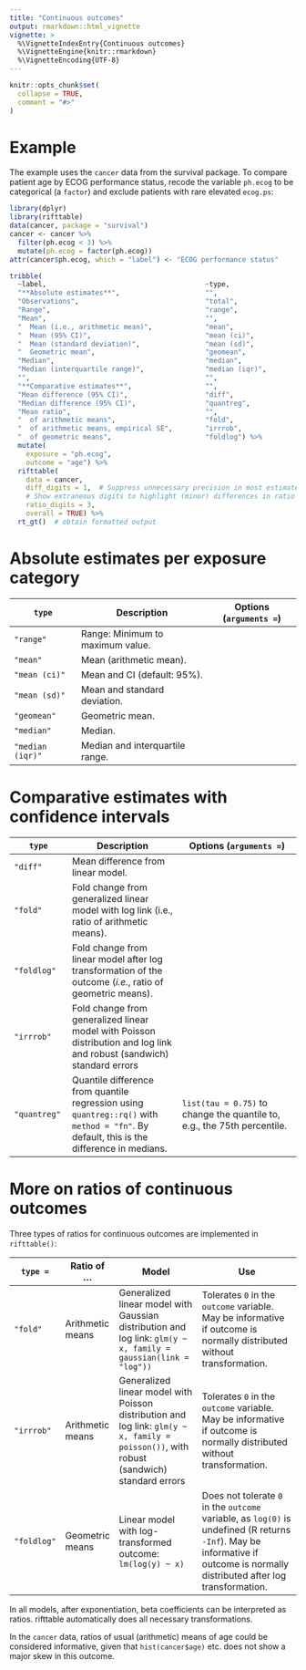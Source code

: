 ```yaml
---
title: "Continuous outcomes"
output: rmarkdown::html_vignette
vignette: >
  %\VignetteIndexEntry{Continuous outcomes}
  %\VignetteEngine{knitr::rmarkdown}
  %\VignetteEncoding{UTF-8}
---
```


```r
knitr::opts_chunk$set(
  collapse = TRUE,
  comment = "#>"
)
```

# Example

The example uses the `cancer` data from the survival package. To compare patient age by ECOG performance status, recode the variable `ph.ecog` to be categorical (a `factor`) and exclude patients with rare elevated `ecog.ps`:

```r
library(dplyr)
library(rifttable)
data(cancer, package = "survival")
cancer <- cancer %>%
  filter(ph.ecog < 3) %>%
  mutate(ph.ecog = factor(ph.ecog))
attr(cancer$ph.ecog, which = "label") <- "ECOG performance status"

tribble(
  ~label,                                       ~type,
  "**Absolute estimates**",                     "",
  "Observations",                               "total",
  "Range",                                      "range",
  "Mean",                                       "", 
  "  Mean (i.e., arithmetic mean)",             "mean",
  "  Mean (95% CI)",                            "mean (ci)",
  "  Mean (standard deviation)",                "mean (sd)",
  "  Geometric mean",                           "geomean",
  "Median",                                     "median",
  "Median (interquartile range)",               "median (iqr)",
  "",                                           "",
  "**Comparative estimates**",                  "",
  "Mean difference (95% CI)",                   "diff",
  "Median difference (95% CI)",                 "quantreg",
  "Mean ratio",                                 "",
  "  of arithmetic means",                      "fold",
  "  of arithmetic means, empirical SE",        "irrrob",
  "  of geometric means",                       "foldlog") %>%
  mutate(
    exposure = "ph.ecog",
    outcome = "age") %>%
  rifttable(
    data = cancer, 
    diff_digits = 1,  # Suppress unnecessary precision in most estimates
    # Show extraneous digits to highlight (minor) differences in ratio  models:
    ratio_digits = 3,
    overall = TRUE) %>%  
  rt_gt()  # obtain formatted output
```


# Absolute estimates per exposure category

`type` | Description | Options (`arguments = `)
-------+-------------+--------------
`"range"` | Range: Minimum to maximum value.
`"mean"` | Mean (arithmetic mean).
`"mean (ci)"` | Mean and CI (default: 95%).
`"mean (sd)"` | Mean and standard deviation.
`"geomean"` | Geometric mean.
`"median"` | Median.
`"median (iqr)"` | Median and interquartile range.


# Comparative estimates with confidence intervals

`type` | Description | Options (`arguments = `)
-------+-------------+--------------
`"diff"` | Mean difference from linear model. |
`"fold"` | Fold change from generalized linear model with log link (i.e., ratio of arithmetic means).
`"foldlog"` | Fold change from linear model after log transformation of the outcome (*i.e.*, ratio of geometric means).
`"irrrob"` | Fold change from generalized linear model with Poisson distribution and log link and robust (sandwich) standard errors
`"quantreg"` | Quantile difference from quantile regression using `quantreg::rq()` with `method = "fn"`. By default, this is the difference in medians. | `list(tau = 0.75)` to change the quantile to, e.g., the 75th percentile.
   

# More on ratios of continuous outcomes

Three types of ratios for continuous outcomes are implemented in `rifttable()`:

`type =` | Ratio of ... | Model | Use
-------|----------|-----------------------|-----------------------------
`"fold"` | Arithmetic means | Generalized linear model with Gaussian distribution and log link: `glm(y ~ x, family = gaussian(link = "log"))` | Tolerates `0` in the `outcome` variable. May be informative if outcome is normally distributed without transformation.
`"irrrob"` | Arithmetic means | Generalized linear model with Poisson distribution and log link: `glm(y ~ x, family = poisson())`, with robust (sandwich) standard errors | Tolerates `0` in the `outcome` variable. May be informative if outcome is normally distributed without transformation.
`"foldlog"` | Geometric means | Linear model with log-transformed outcome: `lm(log(y) ~ x)` | Does not tolerate `0` in the `outcome` variable, as `log(0)` is undefined (R returns `-Inf`). May be informative if outcome is normally distributed after log transformation.

In all models, after exponentiation, beta coefficients can be interpreted as ratios. rifttable automatically does all necessary transformations.

In the `cancer` data, ratios of usual (arithmetic) means of age could be considered informative, given that `hist(cancer$age)` etc. does not show a major skew in this outcome.
